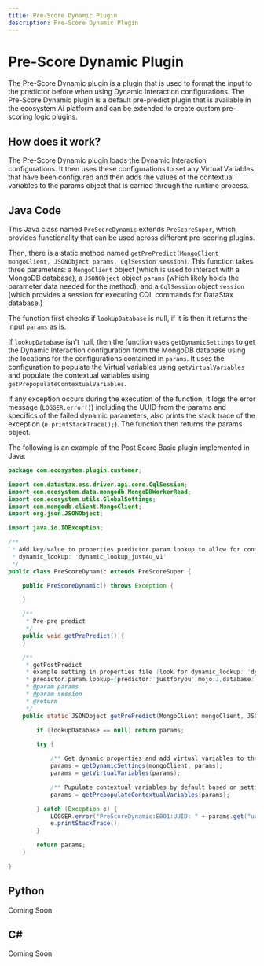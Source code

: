 ```yaml
---
title: Pre-Score Dynamic Plugin
description: Pre-Score Dynamic Plugin
---
```



# Pre-Score Dynamic Plugin

The Pre-Score Dynamic plugin is a plugin that is used to format the input to the predictor before when using Dynamic Interaction configurations. The Pre-Score Dynamic plugin is a default pre-predict plugin that is available in the ecosystem.Ai platform and can be extended to create custom pre-scoring logic plugins.

## How does it work?

The Pre-Score Dynamic plugin loads the Dynamic Interaction configurations. It then uses these configurations to set any Virtual Variables that have been configured and then adds the values of the contextual variables to the params object that is carried through the runtime process.

## Java Code

This Java class named `PreScoreDynamic` extends `PreScoreSuper`, which provides functionality that can be used across different pre-scoring plugins. 

Then, there is a static method named `getPrePredict(MongoClient mongoClient, JSONObject params, CqlSession session)`. This function takes three parameters: a `MongoClient` object (which is used to interact with a MongoDB database), a `JSONObject` object `params` (which likely holds the parameter data needed for the method), and a `CqlSession` object `session` (which provides a session for executing CQL commands for DataStax database.)

The function first checks if `lookupDatabase` is null, if it is then it returns the input `params` as is.

If `lookupDatabase` isn't null, then the function uses `getDynamicSettings` to get the Dynamic Interaction configuration from the MongoDB database using the locations for the configurations contained in `params`. It uses the configuration to populate the Virtual variables using `getVirtualVariables` and populate the contextual variables using `getPrepopulateContextualVariables`.

If any exception occurs during the execution of the function, it logs the error message (`LOGGER.error()`) including the UUID from the params and specifics of the failed dynamic parameters, also prints the stack trace of the exception (`e.printStackTrace();`). The function then returns the params object.

The following is an example of the Post Score Basic plugin implemented in Java:

```java
package com.ecosystem.plugin.customer;

import com.datastax.oss.driver.api.core.CqlSession;
import com.ecosystem.data.mongodb.MongoDBWorkerRead;
import com.ecosystem.utils.GlobalSettings;
import com.mongodb.client.MongoClient;
import org.json.JSONObject;

import java.io.IOException;

/**
 * Add key/value to properties predictor.param.lookup to allow for contextual variable lookup:
 * dynamic_lookup: 'dynamic_lookup_just4u_v1'
 */
public class PreScoreDynamic extends PreScoreSuper {

    public PreScoreDynamic() throws Exception {

    }

    /**
     * Pre-pre predict
     */
    public void getPrePredict() {
    }

    /**
     * getPostPredict
     * example setting in properties file (look for dynamic_lookup: 'dynamic_lookup_just4u'):
     * predictor.param.lookup={predictor:'justforyou',mojo:1,database:'mongodb',db:'vodacom',table:'fs_score_all_estore_gsm_recommender_rel_1',dynamic_lookup: 'dynamic_lookup_just4u',lookup:{"value":123,"key":"msisdn"},result:{parm1:'field1', parm2:'field2'}}
     * @param params
     * @param session
     * @return
     */
    public static JSONObject getPrePredict(MongoClient mongoClient, JSONObject params, CqlSession session) throws IOException {

        if (lookupDatabase == null) return params;

        try {

            /** Get dynamic properties and add virtual variables to the feature store. */
            params = getDynamicSettings(mongoClient, params);
            params = getVirtualVariables(params);

            /** Pupulate contextual variables by default based on settings. */
            params = getPrepopulateContextualVariables(params);

        } catch (Exception e) {
            LOGGER.error("PreScoreDynamic:E001:UUID: " + params.get("uuid") + " Dynamic parameters failed: " + params.toString());
            e.printStackTrace();
        }

        return params;
    }

}
```

## Python

Coming Soon

## C#

Coming Soon
